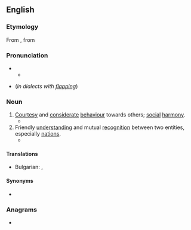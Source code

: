 ==English==

===Etymology===
{{root|en|ine-pro|*(s)mey-}}
From {{etyl|la|en}} {{m|la|cōmitās}}, from {{m|la|cōmis||courteous}}

===Pronunciation===
* {{IPA|en|/ˈkɒmɪti/}}
** {{audio|en|LL-Q1860 (eng)-Vealhurl-comity.wav|Audio (UK)}}
* {{homophones|en|comedy}} (''in dialects with [[flapping]]'')

===Noun===
{{en-noun|~}}

# [[courtesy|Courtesy]] and [[considerate]] [[behaviour]] towards others; [[social]] [[harmony]].
#* {{quote-book|en|year=1994|author=Nelson Mandela|title=Long Walk to Freedom|publisher=Abacus|year_published=2010|page=96|passage=There, I saw not only flare-ups of ethnic animosity, but the '''comity''' that was also possible among men of different backgrounds.}}
# Friendly [[understanding]] and mutual [[recognition]] between two entities, especially [[nation]]s.
#* {{quote-journal|en|work=The Washington Post|url=http://www.washingtonpost.com/wp-dyn/content/article/2007/01/04/AR2007010400802.html|passage=Democrats took control of the House and Senate after 12 years of nearly unbroken Republican rule, with resolute calls for bipartisan '''comity''' and a pledge to move quickly on an agenda of health care, homeland security, education and energy proposals.|author=Jonathan Weisman|date=January 5 2007|title=Democrats Take Control on Hill}}

====Translations====
{{trans-top|[[courtesy|Courtesy]] and [[considerate]] [[behaviour]] towards others}}
* Bulgarian: {{t+|bg|вежливост|n}}, {{t+|bg|учтивост|n}}
{{trans-mid}}

{{trans-bottom}}

====Synonyms====
* {{l|en|frith}}

===Anagrams===
* {{anagrams|en|a=cimoty|myotic}}
